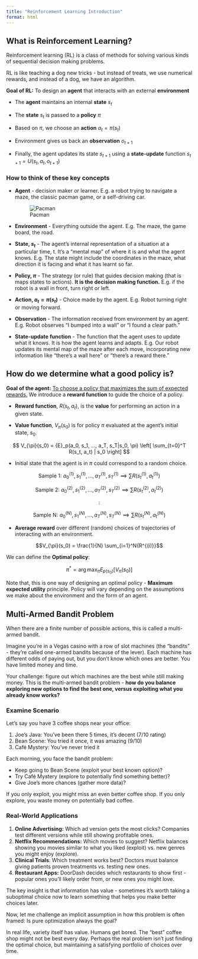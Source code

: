 ```yaml
---
title: "Reinforcement Learning Introduction"
format: html
---
```


## What is Reinforcement Learning?

Reinforcement learning (RL) is a class of methods for solving various kinds of sequential decision making problems.

RL is like teaching a dog new tricks - but instead of treats, we use numerical rewards, and instead of a dog, we have an algorithm.

**Goal of RL:** To design an **agent** that interacts with an external **environment**

-   The **agent** maintains an internal **state** $s_t$

-   The **state** $s_t$ is passed to a **policy** $\pi$

-   Based on $\pi$, we choose an **action** $a_t = \pi(s_t)$

-   Environment gives us back an **observation** $o_{t+1}$

-   Finally, the agent updates its state $s_{t+1}$ using a **state-update** function $s_{t+1} = U(s_t, a_t, o_{t+1})$

### How to think of these key concepts

-   **Agent** - decision maker or learner. E.g. a robot trying to navigate a maze, the classic pacman game, or a self-driving car.

    ![Pacman](https://www.cs.csubak.edu/~mcorral/cs2680/Final/images/pgame.jpg)

-   **Environment** - Everything outside the agent. E.g. The maze, the game board, the road.

-   **State, $s_t$** - The agent's internal representation of a situation at a particular time, t. It's a "mental map" of where it is and what the agent knows. E.g. The state might include the coordinates in the maze, what direction it is facing and what it has learnt so far.

-   **Policy, $\pi$** - The strategy (or rule) that guides decision making (that is maps states to actions). **It is the decision making function.** E.g. if the robot is a wall in front, turn right or left.

-   **Action, $a_t = \pi(s_t)$** - Choice made by the agent. E.g. Robot turning right or moving forward.

-   **Observation** - The information received from environment by an agent. E.g. Robot observes "I bumped into a wall" or "I found a clear path."

-   **State-update** **function** - The function that the agent uses to update what it knows. It is how the agent learns and adapts. E.g. Our robot updates its mental map of the maze after each move, incorporating new information like "there's a wall here" or "there's a reward there."

## How do we determine what a good policy is?

**Goal of the agent:** [To choose a policy that maximizes the sum of expected rewards.]{.underline} We introduce a **reward function** to guide the choice of a policy.

-   **Reward function**, $R(s_t, a_t)$, is the **value** for performing an action in a given state.

-   **Value function**, $V_{\pi}(s_0)$ is for policy $\pi$ evaluated at the agent's initial state, $s_0$.

$$
V_{\pi}(s_0) = {E}_p(a_0, s_1, ..., a_T, s_T|s_0, \pi) \left[ \sum_{t=0}^T  R(s_t, a_t) | s_0 \right]
$$

-   Initial state that the agent is in $\pi$ could correspond to a random choice.

$$ \text{Sample 1: } a^{(1)}_0, s^{(1)}_1, ... , a^{(1)}_T, s^{(1)}_T \implies \sum R(s_t^{(1)},a_t^{(1)})$$

$$\text{Sample 2: } a^{(2)}_0, s^{(2)}_1, ... , a^{(2)}_T, s^{(2)}_T \implies \sum R(s_t^{(2)},a_t^{(2)})$$

$$:$$

$$\text{Sample N: }a^{(N)}_0, s^{(N)}_1, ... , a^{(N)}_T, s^{(N)}_T \implies \sum R(s_t^{(N)},a_t^{(N)})$$

-   **Average reward** over different (random) choices of trajectories of interacting with an environment.

$$V_{\pi}(s_0) = \frac{1}{N} \sum_{i=1}^N{R^{(i)}}$$

We can define the **Optimal policy**:

$$
\pi^* = \arg\max_{\pi}{E_{p(s_0)}[V_{\pi}(s_0)]}
$$

Note that, this is one way of designing an optimal policy - **Maximum expected utility** principle. Policy will vary depending on the assumptions we make about the environment and the form of an agent.

## Multi-Armed Bandit Problem

When there are a finite number of possible actions, this is called a multi-armed bandit.

Imagine you're in a Vegas casino with a row of slot machines (the "bandits" - they're called one-armed bandits because of the lever). Each machine has different odds of paying out, but you don't know which ones are better. You have limited money and time.

Your challenge: figure out which machines are the best while still making money. This is the multi-armed bandit problem - **how do you balance exploring new options to find the best one, versus exploiting what you already know works?**

### Examine Scenario

Let's say you have 3 coffee shops near your office:

1.  Joe's Java: You've been there 5 times, it's decent (7/10 rating)
2.  Bean Scene: You tried it once, it was amazing (9/10)
3.  Café Mystery: You've never tried it

Each morning, you face the bandit problem:

-   Keep going to Bean Scene (exploit your best known option)?
-   Try Café Mystery (explore to potentially find something better)?
-   Give Joe's more chances (gather more data)?

If you only exploit, you might miss an even better coffee shop. If you only explore, you waste money on potentially bad coffee.

### Real-World Applications

1.  **Online Advertising:** Which ad version gets the most clicks? Companies test different versions while still showing profitable ones.
2.  **Netflix Recommendations:** Which movies to suggest? Netflix balances showing you movies similar to what you liked (exploit) vs. new genres you might enjoy (explore).
3.  **Clinical Trials**: Which treatment works best? Doctors must balance giving patients proven treatments vs. testing new ones.
4.  **Restaurant Apps:** DoorDash decides which restaurants to show first - popular ones you'll likely order from, or new ones you might love.

The key insight is that information has value - sometimes it's worth taking a suboptimal choice now to learn something that helps you make better choices later.

Now, let me challenge an implicit assumption in how this problem is often framed: Is pure optimization always the goal?

In real life, variety itself has value. Humans get bored. The "best" coffee shop might not be best every day. Perhaps the real problem isn't just finding the optimal choice, but maintaining a satisfying portfolio of choices over time.

